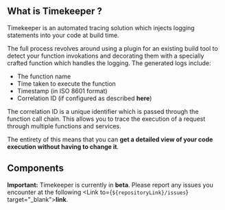 
## What is Timekeeper ?

Timekeeper is an automated tracing solution which injects logging statements into your code at build time.

The full process revolves around using a plugin for an existing build tool to detect your function invokations and decorating them with a specially crafted function
which handles the logging. The generated logs include:

- The function name
- Time taken to execute the function
- Timestamp (in ISO 8601 format)
- Correlation ID (if configured as described <Link to="/docs/configuration#context-setup"><b>here</b></Link>)

The correlation ID is a unique identifier which is passed through the function call chain. This allows you to trace the execution of a request through multiple
functions and services.

The entirety of this means that you can **get a detailed view of your code execution without having to change it**.

<div className="border-docs" />

## Components

<div className="w-full grid grid-cols-2 lg:grid-cols-4 gap-6 my-8 text-center">
  <StatusCard className="col-span-1" icon={VscGlobe} title="Function Core" subtitle="Stable" />
  <StatusCard className="col-span-1" icon={VscTools} title="Babel Plugin" subtitle="(Prerelease)" />
  <StatusCard
    className="col-span-1 from-black/70 via-gray-light via-[70%] to-gray-light"
    icon={VscTerminalBash}
    title="CLI"
    subtitle="(In Development)"
  />
  <StatusCard
    className="col-span-1 from-black/70 via-gray-light via-[70%] to-gray-light"
    icon={VscExtensions}
    title="Extension"
    subtitle="(Coming Soon)"
  />
</div>

<div className="border-docs" />

**Important:** Timekeeper is currently in **beta**. Please report any issues you encounter at the following <Link to={`${repositoryLink}/issues`} target="\_blank"><b>link</b></Link>.
